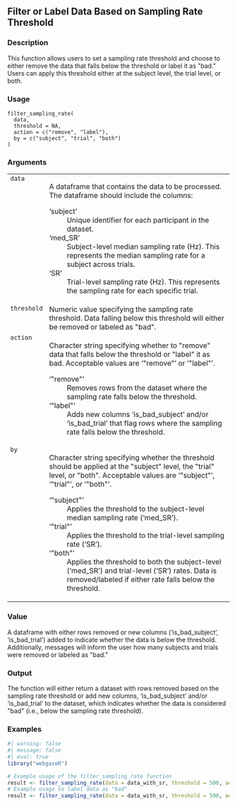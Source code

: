 ## Filter or Label Data Based on Sampling Rate Threshold {.unnumbered}


### Description

This function allows users to set a sampling rate threshold and choose to
either remove the data that falls below the threshold or label it as &quot;bad.&quot;
Users can apply this threshold either at the subject level, the trial level,
or both.



### Usage

<pre><code class='language-R'>filter_sampling_rate(
  data,
  threshold = NA,
  action = c("remove", "label"),
  by = c("subject", "trial", "both")
)
</code></pre>


### Arguments

<table>
<tr><td style = "white-space: collapse; font-family: monospace; vertical-align: top"><code id="data">data</code></td>
<td>
A dataframe that contains the data to be processed. The dataframe
should include the columns:


<dl>
<dt>'subject'</dt><dd>Unique identifier for each participant in the dataset.
</dd>
<dt>'med_SR'</dt><dd>Subject-level median sampling rate (Hz). This represents the median sampling rate for a subject across trials.
</dd>
<dt>'SR'</dt><dd>Trial-level sampling rate (Hz). This represents the sampling rate for each specific trial.
</dd>
</dl>
</td></tr>
<tr><td style = "white-space: collapse; font-family: monospace; vertical-align: top"><code id="threshold">threshold</code></td>
<td>
Numeric value specifying the sampling rate threshold. Data falling below this threshold will either be removed or labeled as &quot;bad&quot;.
</td></tr>
<tr><td style = "white-space: collapse; font-family: monospace; vertical-align: top"><code id="action">action</code></td>
<td>
Character string specifying whether to &quot;remove&quot; data that falls below the threshold or &quot;label&quot; it as bad. Acceptable values are '&quot;remove&quot;' or '&quot;label&quot;'.


<dl>
<dt>'&quot;remove&quot;'</dt><dd>Removes rows from the dataset where the sampling rate falls below the threshold.
</dd>
<dt>'&quot;label&quot;'</dt><dd>Adds new columns 'is_bad_subject' and/or 'is_bad_trial' that flag rows where the sampling rate falls below the threshold.
</dd>
</dl>
</td></tr>
<tr><td style = "white-space: collapse; font-family: monospace; vertical-align: top"><code id="by">by</code></td>
<td>
Character string specifying whether the threshold should be applied
at the &quot;subject&quot; level, the &quot;trial&quot; level, or &quot;both&quot;. Acceptable values are
'&quot;subject&quot;', '&quot;trial&quot;', or '&quot;both&quot;'.


<dl>
<dt>'&quot;subject&quot;'</dt><dd>Applies the threshold to the subject-level median sampling rate ('med_SR').
</dd>
<dt>'&quot;trial&quot;'</dt><dd>Applies the threshold to the trial-level sampling rate ('SR').
</dd>
<dt>'&quot;both&quot;'</dt><dd>Applies the threshold to both the subject-level ('med_SR') and trial-level ('SR') rates. Data is removed/labeled if either rate falls below the threshold.
</dd>
</dl>
</td></tr>
</table>


### Value

A dataframe with either rows removed or new columns ('is_bad_subject', 'is_bad_trial') added
to indicate whether the data is below the threshold. Additionally, messages will inform the user how many subjects and trials were removed or labeled as &quot;bad.&quot;



### Output

The function will either return a dataset with rows removed based on the
sampling rate threshold or add new columns, 'is_bad_subject' and/or 'is_bad_trial' to the dataset,
which indicates whether the data is considered &quot;bad&quot; (i.e., below the
sampling rate threshold).



### Examples
::: {.to-webr}
```r
#| warning: false
#| message: false
#| eval: true
library("webgazeR")

# Example usage of the filter_sampling_rate function
result <- filter_sampling_rate(data = data_with_sr, threshold = 500, action = "remove", by = "both")
# Example usage to label data as "bad"
result <- filter_sampling_rate(data = data_with_sr, threshold = 500, action = "label", by = "trial")



```
:::
